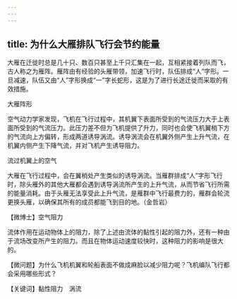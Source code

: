 ```yaml
---
---
---
```

title: 为什么大雁排队飞行会节约能量
---




大雁在迁徙时总是几十只、数百只甚至上千只汇集在一起，互相紧接着列队而飞，古人称之为雁阵。雁阵由有经验的头雁带领，加速飞行时，队伍排成“人”字形。一旦减速，队伍又由“人”字形换成“一”字长蛇形，这是为了进行长途迁徙而采取的有效措施。

大雁阵形



空气动力学家发现，飞机在飞行过程中，其机翼下表面所受到的气流压力大于上表面所受到的气流压力。此压力差不但为飞机提供了升力，同时也会使飞机翼梢下方的气流向上方偏转，形成两道诱导涡流。诱导涡流会在机翼外侧产生上升气流，在机翼内侧产生下降气流，并对飞机产生诱导阻力。

流过机翼上的空气



大雁在飞行过程中，会在翼梢处产生类似的诱导涡流。当雁群排成“人”字形飞行时，除头雁外的其他大雁都会遇到诱导涡流所产生的上升气流，从而节省飞行所需的能量消耗。由于头雁无法享受此上升气流，是雁群中飞行最费力的，雁群会轮流更换头雁，以确保其所有的成员都能飞到目的地。（金哲岩）





【微博士】空气阻力

流体作用在运动物体上的阻力，除了上述由流体的黏性引起的阻力外，还有一种由于流场改变所产生的阻力。而且在物体运动速度较快时，这种阻力的影响是很大的。

【微问题】为什么飞机机翼和轮船表面不做成麻脸以减少阻力呢？飞机编队飞行都会采用哪些形式？

【关键词】黏性阻力　涡流